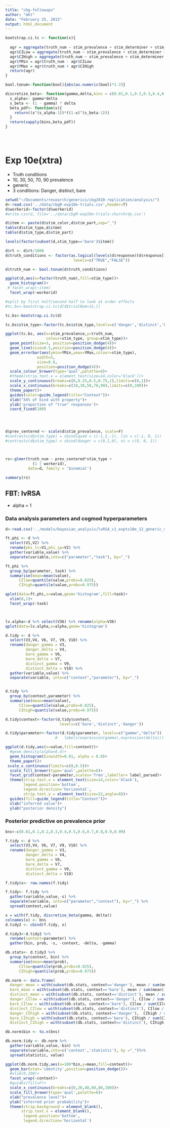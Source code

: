 ```yaml
---
title: "cbg-followups"
author: "mht"
date: "February 25, 2015"
output: html_document
---
```


```r
bootstrap.ci.tc <- function(x){
  
  agr = aggregate(truth_num ~ stim_prevalence + stim_determiner + stim_type, data=x, FUN=mean)
  agr$CILow = aggregate(truth_num ~ stim_prevalence + stim_determiner + stim_type, data=x, FUN=ci.low)$truth_num
  agr$CIHigh = aggregate(truth_num ~ stim_prevalence + stim_determiner + stim_type, data=x, FUN=ci.high)$truth_num
  agr$YMin = agr$truth_num - agr$CILow
  agr$YMax = agr$truth_num + agr$CIHigh
  return(agr)
}

bool.tonum<-function(bool){abs(as.numeric(bool)*1-2)}

discretize_beta<- function(gamma,delta,bins = c(0.01,0.1,0.2,0.3,0.4,0.5,0.6,0.7,0.8,0.9,0.99)) {
  s_alpha<- gamma*delta
  s_beta <- (1 - gamma) * delta
  beta_pdf<- function(x){
    return((x^(s_alpha-1))*((1-x)^(s_beta-1)))
  }
  return(sapply(bins,beta_pdf))
}





```


# Exp 10e(xtra)

+ Truth conditions
+ 10, 30, 50, 70, 90 prevalence
+ generic
+ 3 conditions: Danger, distinct, bare

```r
setwd("~/Documents/research/generics/cbg2010-replication/analysis/")
d<-read.csv('../data/cbgR-exp10e-trials.csv',header=T)
d$workerid<-factor(d$workerid)
#write.csv(d, file='../data/cbgR-exp10e-trials-churchrdy.csv')

d$item <- paste(d$stim_color,d$stim_part,sep="_")
table(d$stim_type,d$item)
table(d$stim_type,d$stim_part)

levels(factor(subset(d,stim_type=='bare')$item))

d$rt <- d$rt/1000
d$truth_conditions <- factor(as.logical(levels(d$response)[d$response]), 
                              levels=c("TRUE","FALSE"))

d$truth_num <- bool.tonum(d$truth_conditions)

ggplot(d,aes(x=factor(truth_num),fill=stim_type))+
  geom_histogram()+
 # facet_wrap(~item)
  facet_wrap(~workerid)

#split by first half/second half to look at order effects
#tc.bs<-bootstrap.ci.tc(d[d$trialNum>15,])

tc.bs<-bootstrap.ci.tc(d)

tc.bs$stim_type<-factor(tc.bs$stim_type,levels=c('danger','distinct','bare'))

ggplot(tc.bs, aes(x=stim_prevalence,y=truth_num,
                  colour=stim_type, group=stim_type))+
  geom_point(size=3, position=position_dodge(4))+
  geom_line(size=0.5,position=position_dodge(4))+
  geom_errorbar(aes(ymin=YMin,ymax=YMax,colour=stim_type),
              width=5,
              size=0.8,
              position=position_dodge(4))+
  scale_colour_brewer(type='qual',palette=6)+
  #theme(strip.text.x = element_text(size=14,color='black'))+
  scale_y_continuous(breaks=c(0,0.25,0.5,0.75,1),limits=c(0,1))+
  scale_x_continuous(breaks=c(10,30,50,70,90),limits=c(0,100))+
  theme_paper()+ 
  guides(color=guide_legend(title="Context"))+
  xlab("XX% of kind with property")+
  ylab('proportion of "true" responses')+
  coord_fixed(100)




d$prev_centered <- scale(d$stim_prevalence, scale=F)
#contrasts(d$stim_type) = cbind(quad = c(-1,2,-1), lin = c(-1, 0, 1))
#contrasts(d$stim_type) = cbind(danger = c(0,1,0), ni = c(0, 0, 1))



rs<-glmer(truth_num ~ prev_centered*stim_type + 
            (1 | workerid), 
          data=d, family = 'binomial')

summary(rs)

```

## FBT: lvRSA

+ alpha = 1

### Data analysis parameters and cogmod hyperparameters

```r

d<-read.csv('../models/bayesian_analysis/lvRSA_c1_expts10e_12_generic_mh1000_10.csv',header=F)

ft.phi <- d %>% 
  select(V1,V2) %>% 
  rename(phi_tc=V1,phi_ip=V2) %>%
  gather(variable,value) %>% 
  separate(variable,into=c("parameter","task"), by="_")

ft.phi %>%
  group_by(parameter, task) %>%
  summarise(mean=mean(value),
      CIlow=quantile(value,probs=0.025),
      CIhigh=quantile(value,probs=0.975))

qplot(data=ft.phi,x=value,geom='histogram',fill=task)+
  xlim(0,1)+
  facet_wrap(~task)



lv.alpha<-d %>% select(V36) %>% rename(alpha=V36)
qplot(data=lv.alpha,x=alpha,geom='histogram')

d.tidy <- d %>%
  select(V3,V4, V6, V7, V9, V10) %>%
  rename(danger_gamma = V3,
         danger_delta = V4,
         bare_gamma = V6,
         bare_delta = V7,
         distinct_gamma = V9,
         distinct_delta = V10) %>%
  gather(variable,value) %>%
  separate(variable, into=c("context","parameter"), by="_")


d.tidy %>%
  group_by(context,parameter) %>%
  summarise(mean=mean(value),
      CIlow=quantile(value,probs=0.025),
      CIhigh=quantile(value,probs=0.975))

d.tidy$context<-factor(d.tidy$context,
                        levels=c('bare','distinct','danger'))

d.tidy$parameter<-factor(d.tidy$parameter, levels=c("gamma","delta"))
                      #   labels(expression(gamma),expression(delta)))

ggplot(d.tidy,aes(x=value,fill=context))+
  #geom_density(alpha=0.4)+
  geom_histogram(binwidth=0.01, alpha = 0.8)+
  theme_paper()+
 scale_x_continuous(limits=c(0,0.5))+
  scale_fill_brewer(type='qual',palette=6)+
  facet_grid(context~parameter,scales='free',labeller= label_parsed)+
  theme(strip.text.x = element_text(size=14,color='black'),
        legend.position='bottom',
        legend.direction='horizontal',
        strip.text.y = element_text(size=22,angle=0))+
  guides(fill=guide_legend(title="Context"))+
  xlab("inferred value")+
  ylab("posterior density")

```

### Posterior predictive on prevalence prior

```r

bns<-c(0.01,0.1,0.2,0.3,0.4,0.5,0.6,0.7,0.8,0.9,0.99)

f.tidy <- d %>%
  select(V3,V4, V6, V7, V9, V10) %>%
  rename(danger_gamma = V3,
         danger_delta = V4,
         bare_gamma = V6,
         bare_delta = V7,
         distinct_gamma = V9,
         distinct_delta = V10) 

f.tidy$s<- row.names(f.tidy)

f.tidy<- f.tidy %>% 
  gather(variable,value,-s) %>% 
  separate(variable, into=c("parameter","context"), by="_") %>% 
  spread(context,value)

x = with(f.tidy, discretize_beta(gamma, delta))
colnames(x) <- bns
d.tidy2 <- cbind(f.tidy, x)

d.tidy3<-d.tidy2 %>% 
  rename(context=parameter) %>%
  gather(bin, prob, -s, -context, -delta, -gamma)

db.stats<- d.tidy3 %>% 
  group_by(context, bin) %>%
  summarise(mean=mean(prob),
      CIlow=quantile(prob,probs=0.025),
      CIhigh=quantile(prob,probs=0.975))

db.norm <- data.frame(
  danger_mean = with(subset(db.stats, context=='danger'), mean / sum(mean)),
  bare_mean = with(subset(db.stats, context=='bare'), mean / sum(mean)),
  distinct_mean = with(subset(db.stats, context=='distinct'), mean / sum(mean)),
  danger_CIlow = with(subset(db.stats, context=='danger'), CIlow / sum(CIlow)),
  bare_CIlow = with(subset(db.stats, context=='bare'), CIlow / sum(CIlow)),
  distinct_CIlow = with(subset(db.stats, context=='distinct'), CIlow / sum(CIlow)),
  danger_CIhigh = with(subset(db.stats, context=='danger'),  CIhigh / sum(CIhigh)),
  bare_CIhigh = with(subset(db.stats, context=='bare'), CIhigh / sum(CIhigh)),
  distinct_CIhigh = with(subset(db.stats, context=='distinct'), CIhigh / sum(CIhigh)))

db.norm$bin <- to.n(bns)

db.norm.tidy <- db.norm %>%
  gather(variable,value,-bin) %>%
  separate(variable,into=c('context','statistic'), by ="_")%>%
  spread(statistic, value)

ggplot(db.norm.tidy,aes(x=100*bin,y=mean,fill=context))+
  geom_bar(stat='identity',position=position_dodge())+
  #xlim(0,100)+
  facet_wrap(~context)+
  #guides(fill=F)+
  scale_x_continuous(breaks=c(0,20,40,60,80,100))+
  scale_fill_brewer(type='qual',palette=6)+
  xlab("prevalence level")+
  ylab("inferred prior probability")+
  theme(strip.background = element_blank(),
       strip.text.x = element_blank(),
        legend.position='bottom',
        legend.direction='horizontal')
```


